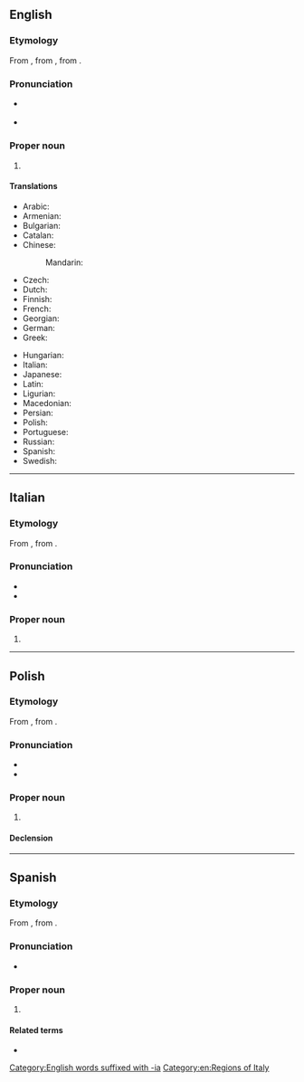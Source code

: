 {{also|ligúria|Ligúria|Łiguria}}
==English==
{{wikipedia}}
===Etymology===
From {{der|en|oc|Ligúria}}, from {{der|it|la|Liguria}}, from {{der|it|grc|Λίγυς}}.

===Pronunciation===
* {{a|UK}} {{IPA|en|/lɪˈɡjʊəɹiə/}}
* {{a|US}} {{IPA|en|/lɪˈɡjʊɹiə/}}

===Proper noun===
{{en-proper noun}}

# {{place|en|region|of northwest|c/Italy}}

====Translations====
{{trans-top|region}}
* Arabic: {{t|ar|لِيغُورْيَا|f}}
* Armenian: {{t+|hy|Լիգուրիա}}
* Bulgarian: {{t|bg|Лигу́рия|f}}
* Catalan: {{t|ca|Ligúria|f}}
* Chinese:
*: Mandarin: {{t+|cmn|利古里亞}}
* Czech: {{t|cs|Ligurie|f}}
* Dutch: {{t|nl|Ligurië}}
* Finnish: {{t+|fi|Liguria}}
* French: {{t+|fr|Ligurie|f}}
* Georgian: {{t|ka|ლიგურია}}
* German: {{t+|de|Ligurien|n}}
* Greek: {{t|el|Λιγουρία|f}}
{{trans-mid}}
* Hungarian: {{t|hu|Liguria}}
* Italian: {{t+|it|Liguria|f}}
* Japanese: {{t|ja|リグーリア州|tr=リグーリアしゅう, Rigūria shū|sc=Jpan}}
* Latin: {{t|la|Liguria|f}}
* Ligurian: {{t|lij|Ligùria|f}}
* Macedonian: {{t|mk|Лигурија|f}}
* Persian: {{t|fa|لیگوریا|f|tr=Ligureyâ}}
* Polish: {{t+|pl|Liguria|f}}
* Portuguese: {{t+|pt|Ligúria|f}}
* Russian: {{t+|ru|Лигу́рия|f}}
* Spanish: {{t|es|Liguria}}
* Swedish: {{t|sv|Ligurien}}
{{trans-bottom}}

[[Category:English words suffixed with -ia]]
[[Category:en:Regions of Italy]]

----

==Italian==
{{wikipedia|lang=it}}
===Etymology===
From {{der|it|la|Liguria}}, from {{der|it|grc|Λίγυς}}.

===Pronunciation===
* {{it-IPA}}
* {{rhymes|it|urja}}

===Proper noun===
{{it-proper noun|f}}

# {{place|it|region|c/Italy|t=Liguria}}

----

==Polish==
{{wikipedia|lang=pl}}
===Etymology===
From {{der|pl|la|Liguria}}, from {{der|pl|grc|Λίγυς}}.

===Pronunciation===
* {{pl-IPA}}
* {{audio|pl|Pl-Liguria.ogg|audio}}

===Proper noun===
{{head|pl|proper noun|g=f}}

# {{place|pl|region|c/Italy|t=Liguria}}

====Declension====
{{pl-decl-noun-sing|Liguria|Ligurii|Ligurii|Ligurię|Ligurią|Ligurii|Ligurio}}

----

==Spanish==
{{wikipedia|lang=es}}
===Etymology===
From {{der|es|la|Liguria}}, from {{der|es|grc|Λίγυς}}.
===Pronunciation===
* {{es-IPA}}

===Proper noun===
{{es-proper noun|f}}

# {{place|es|region|c/Italy|t=Liguria}}

====Related terms====
* {{l|es|ligur}}